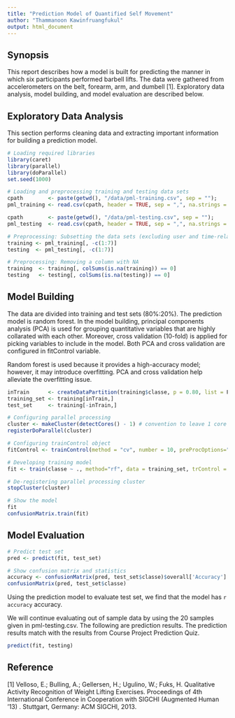 ---
title: "Prediction Model of Quantified Self Movement"
author: "Thammanoon Kawinfruangfukul"
output: html_document
---
## Synopsis
This report describes how a model is built for predicting the manner in which six participants performed barbell lifts. The data were gathered from accelerometers on the belt, forearm, arm, and dumbell [1]. Exploratory data analysis, model building, and model evaluation are described below.

## Exploratory Data Analysis
This section performs cleaning data and extracting important information for building a prediction model.
```{r, echo=TRUE, cache=TRUE, warning=FALSE}
# Loading required libraries
library(caret)
library(parallel)
library(doParallel)
set.seed(1000)

# Loading and preprocessing training and testing data sets
cpath        <- paste(getwd(), "/data/pml-training.csv", sep = "");
pml_training <- read.csv(cpath, header = TRUE, sep = ",", na.strings = c("NA","#DIV/0!",""))

cpath        <- paste(getwd(), "/data/pml-testing.csv", sep = "");
pml_testing  <- read.csv(cpath, header = TRUE, sep = ",", na.strings = c("NA","#DIV/0!",""))

# Preprocessing: Subsetting the data sets (excluding user and time-related information)
training <- pml_training[, -c(1:7)]
testing  <- pml_testing[, -c(1:7)]

# Preprocessing: Removing a column with NA
training  <- training[, colSums(is.na(training)) == 0]
testing   <- testing[, colSums(is.na(testing)) == 0]
```

## Model Building
The data are divided into training and test sets (80%:20%). The prediction model is random forest. In the model building, principal components analysis (PCA) is used for grouping quantitative variables that are highly collarated with each other. Moreover, cross validation (10-fold) is applied for picking variables to include in the model. Both PCA and cross validation are configured in fitControl variable.

Random forest is used because it provides a high-accuracy model; however, it may introduce overfitting. PCA and cross validation help alleviate the overfitting issue.
```{r, echo=TRUE, cache=TRUE, warning=FALSE}
inTrain      <- createDataPartition(training$classe, p = 0.80, list = F)
training_set <- training[inTrain,]
test_set     <- training[-inTrain,]

# Configuring parallel processing
cluster <- makeCluster(detectCores() - 1) # convention to leave 1 core for OS
registerDoParallel(cluster)

# Configuring trainControl object
fitControl <- trainControl(method = "cv", number = 10, preProcOptions="pca", allowParallel = TRUE)

# Developing training model
fit <- train(classe ~ ., method="rf", data = training_set, trControl = fitControl)

# De-registering parallel processing cluster
stopCluster(cluster)

# Show the model
fit
confusionMatrix.train(fit)
```

## Model Evaluation
```{r, echo=TRUE, cache=TRUE, warning=FALSE}
# Predict test set
pred <- predict(fit, test_set)

# Show confusion matrix and statistics
accuracy <- confusionMatrix(pred, test_set$classe)$overall['Accuracy']
confusionMatrix(pred, test_set$classe)
```
Using the prediction model to evaluate test set, we find that the model has `r accuracy` accuracy. 

We will continue evaluating out of sample data by using the 20 samples given in pml-testing.csv. The following are prediction results. The prediction results match with the results from Course Project Prediction Quiz.
```{r, echo=TRUE, cache=TRUE, warning=FALSE}
predict(fit, testing)
```

## Reference
[1] Velloso, E.; Bulling, A.; Gellersen, H.; Ugulino, W.; Fuks, H. Qualitative Activity Recognition of Weight Lifting Exercises. Proceedings of 4th International Conference in Cooperation with SIGCHI (Augmented Human '13) . Stuttgart, Germany: ACM SIGCHI, 2013.
